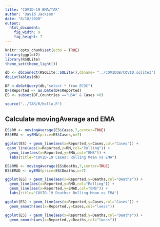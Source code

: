```yaml
---
title: "COVID-19 EMA/TAR"
author: "David Jackson"
date: "8/10/2020"
output: 
  html_document: 
    fig_width: 9
    fig_height: 7
---
```


```r
knitr::opts_chunk$set(echo = TRUE)
library(ggplot2)
library(RSQLite)
theme_set(theme_light())
```
```r

db <- dbConnect(RSQLite::SQLite(),dbname= "../COVIDDB/COVID.sqlite3")
dbListTables(db)
```
```r
DF <-dbGetQuery(db,"select * from ECDC")
DF$Reported <- as.Date(DF$Reported)
ES <- subset(DF,Countries =="USA" & Cases >0)


```
```r
source("../TAR/R/hello.R")
```

## Calculate movingAverage and EMA

```r
ES$RM <- movingAverage(ES$Cases,7,center=TRUE)
ES$EMA <- myEMA(price=ES$Cases,n=7)
```
```r
ggplot(ES) + geom_line(aes(x=Reported,y=Cases,col="Cases")) +
 geom_line(aes(x=Reported,y=RM,col="Rolling")) +
  geom_line(aes(x=Reported,y=EMA,col="EMS")) + 
  labs(title="COVID-19 Cases: Rolling Mean vs EMA")
```
```r
ES$RMD <- movingAverage(ES$Deaths,7,center=TRUE)
ES$EMAD <- myEMA(price=ES$Deaths,n=7)
```
```r
ggplot(ES) + geom_line(aes(x=Reported,y=Deaths,col="Deaths")) +
  geom_line(aes(x=Reported,y=RMD,col="Rolling")) +
  geom_line(aes(x=Reported,y=EMAD,col="EMS")) + 
  labs(title="COVID-19 Deaths: Rolling Mean vs EMA")
```
```r
ggplot(ES) + geom_line(aes(x=Reported,y=Cases,col="Cases")) +
  geom_smooth(aes(x=Reported,y=Cases,col="loess"))
```

```r
ggplot(ES) + geom_line(aes(x=Reported,y=Deaths,col="Deaths")) +
  geom_smooth(aes(x=Reported,y=Deaths,col="loess"))
```

